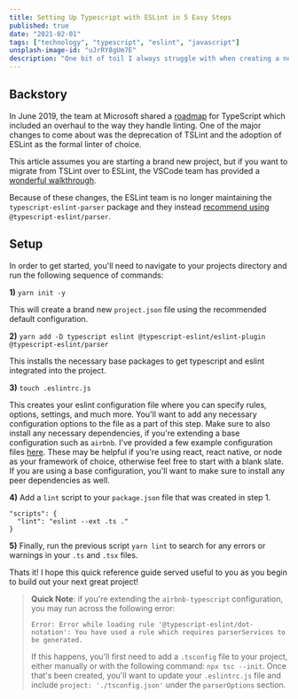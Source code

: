 ```yaml
---
title: Setting Up Typescript with ESLint in 5 Easy Steps
published: true
date: "2021-02-01"
tags: ["technology", "typescript", "eslint", "javascript"]
unsplash-image-id: "uJrRY8gUm7E"
description: "One bit of toil I always struggle with when creating a new project is getting my linter and typescript integration set up correctly. I decided this would be a perfect time to document the quick, and very easy, steps involved to doing just that."
---
```


## Backstory

In June 2019, the team at Microsoft shared a [roadmap](https://github.com/Microsoft/TypeScript/issues/29288) for TypeScript which included an overhaul to the way they handle linting. One of the major changes to come about was the deprecation of TSLint and the adoption of ESLint as the formal linter of choice.

This article assumes you are starting a brand new project, but if you want to migrate from TSLint over to ESLint, the VSCode team has provided a [wonderful walkthrough](https://code.visualstudio.com/api/advanced-topics/tslint-eslint-migration).

Because of these changes, the ESLint team is no longer maintaining the `typescript-eslint-parser` package and they instead [recommend using](https://eslint.org/blog/2019/01/future-typescript-eslint) `@typescript-eslint/parser`.

## Setup

In order to get started, you'll need to navigate to your projects directory and run the following sequence of commands:

**1)** `yarn init -y`

This will create a brand new `project.json` file using the recommended default configuration.

**2)** `yarn add -D typescript eslint @typescript-eslint/eslint-plugin @typescript-eslint/parser`

This installs the necessary base packages to get typescript and eslint integrated into the project.

**3)** `touch .eslintrc.js`

This creates your eslint configuration file where you can specify rules, options, settings, and much more. You'll want to add any necessary configuration options to the file as a part of this step. Make sure to also install any necessary dependencies, if you're extending a base configuration such as `airbnb`. I've provided a few example configuration files [here](https://github.com/thefrugaldev/dotfiles). These may be helpful if you're using react, react native, or node as your framework of choice, otherwise feel free to start with a blank slate. If you are using a base configuration, you'll want to make sure to install any peer dependencies as well.

**4)** Add a `lint` script to your `package.json` file that was created in step 1.

```
"scripts": {
  "lint": "eslint --ext .ts ."
}
```

**5)** Finally, run the previous script `yarn lint` to search for any errors or warnings in your `.ts` and `.tsx` files.

Thats it! I hope this quick reference guide served useful to you as you begin to build out your next great project!

> **Quick Note**: if you're extending the `airbnb-typescript` configuration, you may run across the following error:
>
> ```
> Error: Error while loading rule '@typescript-eslint/dot-notation': You have used a rule which requires parserServices to be generated.
> ```
>
> If this happens, you'll first need to add a `.tsconfig` file to your project, either manually or with the following command: `npx tsc --init`. Once that's been created, you'll want to update your `.eslintrc.js` file and include `project: './tsconfig.json'` under the `parserOptions` section.
